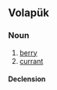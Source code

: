 {{also|Appendix:Variations of "bal"}}
==Volapük==

===Noun===
{{vo-noun}}

# [[berry]]
# [[currant]]

====Declension====
{{vo-decl-noun}}